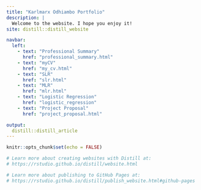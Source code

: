 ```yaml
---
title: "Karlmarx Odhiambo Portfolio"
description: |
  Welcome to the website. I hope you enjoy it!
site: distill::distill_website

navbar:
  left:
    - text: "Professional Summary"
      href: "professional_summary.html"
    - text: "myCV"
      href: "my_cv.html"
    - text: "SLR"
      href: "slr.html"
    - text: "MLR"
      href: "mlr.html"
    - text: "Logistic Regression"
      href: "logistic_regression"
    - text: "Project Proposal"
      href: "project_proposal.html"

output:
  distill::distill_article
---
```


```r
knitr::opts_chunk$set(echo = FALSE)

# Learn more about creating websites with Distill at:
# https://rstudio.github.io/distill/website.html

# Learn more about publishing to GitHub Pages at:
# https://rstudio.github.io/distill/publish_website.html#github-pages
```


